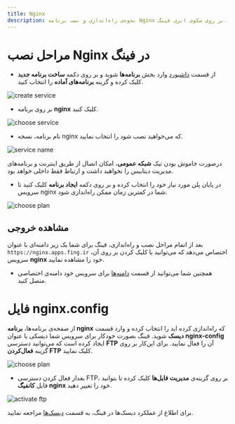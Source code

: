 ```yaml
---
title: Nginx
description: نحوه‌ی راه‌اندازی و نصب برنامه Nginx بر روی سکوی ابری فینگ.
---
```



<Platform>
  <PlatformHead title="برنامه Nginx" icon="nginx/nginx-original.svg" />
</Platform>

# مراحل نصب Nginx در فینگ

- از قسمت [داشبورد](https://dashboard.fing.ir) وارد بخش **برنامه‌ها** شوید و بر روی دکمه **ساخت برنامه جدید** کلیک کرده و گزینه **برنامه‌‌های آماده** را انتخاب کنید.

![create service](/images/service-create.jpg)

- بر روی برنامه **nginx** کلیک کنید.

![choose service](/images/service-choose-nginx.jpg)

- نام برنامه، نسخه nginx که می‌خواهید نصب شود را انتخاب نمایید.

![service name](/images/service-create-nginx.jpg)

<Notice variant="info">
  درصورت خاموش بودن تیک <b>شبکه عمومی</b>، امکان اتصال از طریق اینترنت و
  برنامه‌‌های مدیریت دیتابیس را نخواهید داشت و ارتباط فقط داخلی خواهد بود.
</Notice>

- در پایان پلن مورد نیاز خود را انتخاب کرده و بر روی دکمه **ایجاد برنامه** کلیک کنید تا سرویس nginx شما در کمترین زمان ممکن راه‌اندازی شود.

![choose plan](/images/choose-plan.jpg)

## مشاهده خروجی

بعد از اتمام مراحل نصب و راه‌اندازی، فینگ برای شما یک زیر دامنه‌‌ای‌ با عنوان `https://nginx.apps.fing.ir` اختصاص می‌دهد که می‌توانید با کلیک کردن بر روی آن، سرویس **nginx** خود را مشاهده نمایید.

- همچنین شما می‌توانید از قسمت [دامنه‌ها](/apps/domains) برای سرویس خود دامنه‌ی اختصاصی متصل کنید.

# فایل nginx.config

از صفحه‌ی برنامه‌ها، **برنامه nginx** که راه‌اندازی کرده اید را انتخاب کرده و وارد قسمت **دیسک** شوید. فینگ بصورت خودکار برای سرویس شما دیسکی با عنوان **nginx-config** ایجاد کرده است که می‌توانید دسترسی **FTP** آن را فعال نمایید. برای این‌کار بر روی گزینه ‌**فعال‌کردن FTP** کلیک نمایید.

![choose plan](/images/service-choose-disk.jpg)

- بعداز فعال کردن دسترسی FTP، بر روی گزینه‌ی **مدیریت فایل‌ها** کلیک کرده تا بتوانید فایل **کانفیگ‌ nginx** خود را تغییر دهید.

![activate ftp](/images/service-disks-activate-nginx.jpg)

برای اطلاع از عملکرد دیسک‌ها در فینگ، به قسمت [دیسک‌‌ها](/apps/disks) مراجعه نمایید. 